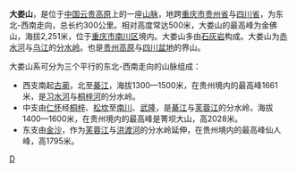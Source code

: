 '''大娄山'''，是位于[[中国|中国]][[云贵高原|云贵高原]]上的一座[[山脉|山脉]]，地跨[[重庆市|重庆市]][[贵州省|贵州省]]与[[四川省|四川省]]，为东北-西南走向，总长约300公里。相对高度常达500米，大娄山的最高峰为金佛山，海拔2,251米，位于[[重庆市|重庆市]][[南川区|南川区]]境内。大娄山多由[[石灰岩|石灰岩]]构成。大娄山为[[赤水河|赤水河]]与[[乌江|乌江]]的[[分水岭|分水岭]]。也是[[云贵高原|贵州高原]]与[[四川盆地|四川盆地]]的界山。

大娄山系可分为三个平行的东北-西南走向的山脉组成：
*西支南起[[古蔺|古蔺]]，北至[[綦江|綦江]]，海拔1300—1500米，在贵州境内的最高峰1661米，是[[习水河|习水河]]与[[桐梓河|桐梓河]]的分水岭。
*中支由[[仁怀|仁怀]]经[[桐梓|桐梓]]、[[松坎|松坎]]至[[南川|南川]]、[[武隆|武隆]]，是[[綦江|綦江]]与[[芙蓉江|芙蓉江]]的分水岭，海拔1400—1600米，在贵州境内的最高峰是箐坝大山，高2028米。
*东支由[[金沙县|金沙]]，作为[[芙蓉江|芙蓉江]]与[[洪渡河|洪渡河]]的分水岭延伸，在贵州境内的最高峰仙人峰，高1795米。

{{中国山脉}}

[[Category:贵州地理|D]]